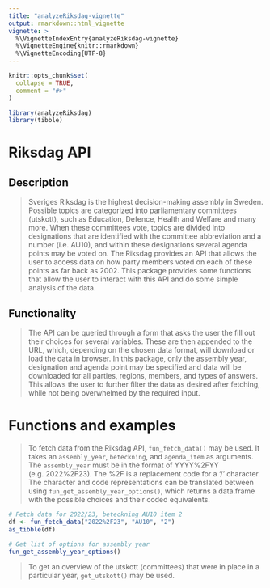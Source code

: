 ```yaml
---
title: "analyzeRiksdag-vignette"
output: rmarkdown::html_vignette
vignette: >
  %\VignetteIndexEntry{analyzeRiksdag-vignette}
  %\VignetteEngine{knitr::rmarkdown}
  %\VignetteEncoding{UTF-8}
---
```


```r
knitr::opts_chunk$set(
  collapse = TRUE,
  comment = "#>"
)
```

```r
library(analyzeRiksdag)
library(tibble)
```

# Riksdag API
## Description
> Sveriges Riksdag is the highest decision-making assembly in Sweden. Possible topics are categorized into parliamentary committees (utskott), such as Education, Defence, Health and Welfare and many more. When these committees vote, topics are divided into designations that are identified with the committee abbreviation and a number (i.e. AU10), and within these designations several agenda points may be voted on. The Riksdag provides an API that allows the user to access data on how party members voted on each of these points as far back as 2002. This package provides some functions that allow the user to interact with this API and do some simple analysis of the data.

## Functionality
> The API can be queried through a form that asks the user the fill out their choices for several variables. These are then appended to the URL, which, depending on the chosen data format, will download or load the data in browser. In this package, only the assembly year, designation and agenda point may be specified and data will be downloaded for all parties, regions, members, and types of answers. This allows the user to further filter the data as desired after fetching, while not being overwhelmed by the required input. 

# Functions and examples
> To fetch data from the Riksdag API, `fun_fetch_data()` may be used. It takes an `assembly_year`, `beteckning`, and `agenda_item` as arguments. The `assembly_year` must be in the format of YYYY%2FYY (e.g. 2022%2F23). The %2F is a replacement code for a '/' character. The character and code representations can be translated between using `fun_get_assembly_year_options()`, which returns a data.frame with the possible choices and their coded equivalents. 

```r
# Fetch data for 2022/23, beteckning AU10 item 2
df <- fun_fetch_data("2022%2F23", "AU10", "2")
as_tibble(df)

# Get list of options for assembly year
fun_get_assembly_year_options()
```

> To get an overview of the utskott (committees) that were in place in a particular year, `get_utskott()` may be used. 

